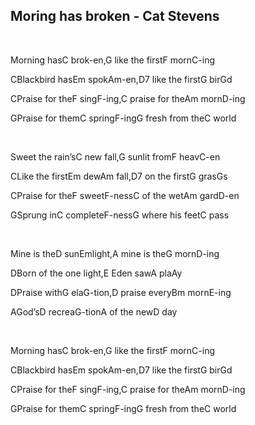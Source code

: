## Moring has broken - Cat Stevens
\
<p class='song show-chords'>Morning has<span class='chord'>C</span> brok-en,<span class='chord'>G</span> like the first<span class='chord'>F</span> morn<span class='chord'>C</span>-ing</p>
<p class='song show-chords'><span class='chord'>C</span>Blackbird has<span class='chord'>Em</span> spok<span class='chord'>Am</span>-en,<span class='chord'>D7</span> like the first<span class='chord'>G</span> bir<span class='chord'>G</span>d</p>
<p class='song show-chords'><span class='chord'>C</span>Praise for the<span class='chord'>F</span> sing<span class='chord'>F</span>-ing,<span class='chord'>C</span> praise for the<span class='chord'>Am</span> morn<span class='chord'>D</span>-ing</p>
<p class='song show-chords'><span class='chord'>G</span>Praise for them<span class='chord'>C</span> spring<span class='chord'>F</span>-ing<span class='chord'>G</span> fresh from the<span class='chord'>C</span> world</p>
\
<p class='song show-chords'>Sweet the rain's<span class='chord'>C</span> new fall,<span class='chord'>G</span> sunlit from<span class='chord'>F</span> heav<span class='chord'>C</span>-en</p>
<p class='song show-chords'><span class='chord'>C</span>Like the first<span class='chord'>Em</span> dew<span class='chord'>Am</span> fall,<span class='chord'>D7</span> on the first<span class='chord'>G</span> gras<span class='chord'>G</span>s</p>
<p class='song show-chords'><span class='chord'>C</span>Praise for the<span class='chord'>F</span> sweet<span class='chord'>F</span>-ness<span class='chord'>C</span> of the wet<span class='chord'>Am</span> gard<span class='chord'>D</span>-en</p>
<p class='song show-chords'><span class='chord'>G</span>Sprung in<span class='chord'>C</span> complete<span class='chord'>F</span>-ness<span class='chord'>G</span> where his feet<span class='chord'>C</span> pass</p>
\
<p class='song show-chords'>Mine is the<span class='chord'>D</span> sun<span class='chord'>Em</span>light,<span class='chord'>A</span> mine is the<span class='chord'>G</span> morn<span class='chord'>D</span>-ing</p>
<p class='song show-chords'><span class='chord'>D</span>Born of the one light,<span class='chord'>E</span> Eden saw<span class='chord'>A</span> pla<span class='chord'>A</span>y</p>
<p class='song show-chords'><span class='chord'>D</span>Praise with<span class='chord'>G</span> ela<span class='chord'>G</span>-tion,<span class='chord'>D</span> praise every<span class='chord'>Bm</span> morn<span class='chord'>E</span>-ing</p>
<p class='song show-chords'><span class='chord'>A</span>God's<span class='chord'>D</span> recrea<span class='chord'>G</span>-tion<span class='chord'>A</span> of the new<span class='chord'>D</span> day</p>
\
<p class='song show-chords'>Morning has<span class='chord'>C</span> brok-en,<span class='chord'>G</span> like the first<span class='chord'>F</span> morn<span class='chord'>C</span>-ing</p>
<p class='song show-chords'><span class='chord'>C</span>Blackbird has<span class='chord'>Em</span> spok<span class='chord'>Am</span>-en,<span class='chord'>D7</span> like the first<span class='chord'>G</span> bir<span class='chord'>G</span>d</p>
<p class='song show-chords'><span class='chord'>C</span>Praise for the<span class='chord'>F</span> sing<span class='chord'>F</span>-ing,<span class='chord'>C</span> praise for the<span class='chord'>Am</span> morn<span class='chord'>D</span>-ing</p>
<p class='song show-chords'><span class='chord'>G</span>Praise for them<span class='chord'>C</span> spring<span class='chord'>F</span>-ing<span class='chord'>G</span> fresh from the<span class='chord'>C</span> world</p>
